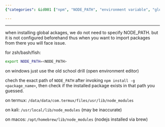 ```yaml
---
{"categories": &id001 ["npm", "NODE_PATH", "environment variable", "global package installation", "operating systems", "ZSH", "Bash", "Fish", "Windows", "Termux", "Kali", "MacOS"], "category": "npm", "date": "2022-12-10 13:29:15", "description": "This article provides a comprehensive guide on how to set the NODE_PATH environment variable for npm global package installation across different operating systems. It explains the process in detail for ZSH, Bash, Fish, Windows, Termux, Kali, and MacOS, ensuring proper importing of packages from specific paths without any issues.", "tags": *id001, "title": "nodejs NODE_PATH for npm global package installation"}

---
```


------

when installing global ackages, we do not need to specify NODE_PATH. but it is not configured beforehand thus when you want to import packages from there you will face issue.

for zsh/bash/fish:

```bash
export NODE_PATH=<NODE_PATH>

```

on windows just use the old school drill (open environment editor)

chech the exact path of `NODE_PATH` after invoking `npm install -g <package_name>`, then check if the installed package exists in that path you guessed.

on termux: `/data/data/com.termux/files/usr/lib/node_modules`

on kali: `/usr/local/lib/node_modules` (may be inaccurate)

on macos: `/opt/homebrew/lib/node_modules` (nodejs installed via brew)

